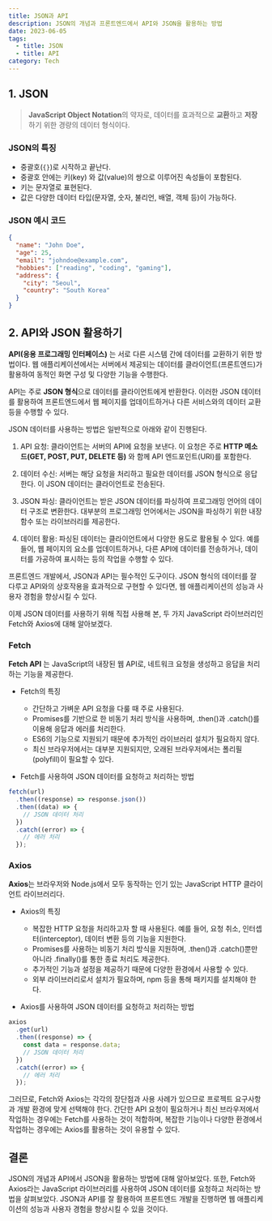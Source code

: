 ```yaml
---
title: JSON과 API
description: JSON의 개념과 프론트엔드에서 API와 JSON을 활용하는 방법
date: 2023-06-05
tags:
  - title: JSON
  - title: API
category: Tech
---
```


## 1. JSON

> **JavaScript Object Notation**의 약자로, 데이터를 효과적으로 **교환**하고 **저장**하기 위한 경량의 데이터 형식이다.

### JSON의 특징

- 중괄호(`{}`)로 시작하고 끝난다.
- 중괄호 안에는 키(key) 와 값(value)의 쌍으로 이루어진 속성들이 포함된다.
- 키는 문자열로 표현된다.
- 값은 다양한 데이터 타입(문자열, 숫자, 불리언, 배열, 객체 등)이 가능하다.

### JSON 예시 코드

```JSON
{
  "name": "John Doe",
  "age": 25,
  "email": "johndoe@example.com",
  "hobbies": ["reading", "coding", "gaming"],
  "address": {
    "city": "Seoul",
    "country": "South Korea"
  }
}
```

## 2. API와 JSON 활용하기

**API(응용 프로그래밍 인터페이스)** 는 서로 다른 시스템 간에 데이터를 교환하기 위한 방법이다.
웹 애플리케이션에서는 서버에서 제공되는 데이터를 클라이언트(프론트엔드)가 활용하여 동적인 화면 구성 및 다양한 기능을 수행한다.

API는 주로 **JSON 형식**으로 데이터를 클라이언트에게 반환한다. 이러한 JSON 데이터를 활용하여 프론트엔드에서 웹 페이지를 업데이트하거나 다른 서비스와의 데이터 교환 등을 수행할 수 있다.

JSON 데이터를 사용하는 방법은 일반적으로 아래와 같이 진행된다.

1. API 요청: 클라이언트는 서버의 API에 요청을 보낸다. 이 요청은 주로 **HTTP 메소드(GET, POST, PUT, DELETE 등)** 와 함께 API 엔드포인트(URI)를 포함한다.

2. 데이터 수신: 서버는 해당 요청을 처리하고 필요한 데이터를 JSON 형식으로 응답한다. 이 JSON 데이터는 클라이언트로 전송된다.

3. JSON 파싱: 클라이언트는 받은 JSON 데이터를 파싱하여 프로그래밍 언어의 데이터 구조로 변환한다. 대부분의 프로그래밍 언어에서는 JSON을 파싱하기 위한 내장 함수 또는 라이브러리를 제공한다.

4. 데이터 활용: 파싱된 데이터는 클라이언트에서 다양한 용도로 활용될 수 있다. 예를 들어, 웹 페이지의 요소를 업데이트하거나, 다른 API에 데이터를 전송하거나, 데이터를 가공하여 표시하는 등의 작업을 수행할 수 있다.

프론트엔드 개발에서, JSON과 API는 필수적인 도구이다. JSON 형식의 데이터를 잘 다루고 API와의 상호작용을 효과적으로 구현할 수 있다면, 웹 애플리케이션의 성능과 사용자 경험을 향상시킬 수 있다.

이제 JSON 데이터를 사용하기 위해 직접 사용해 본, 두 가지 JavaScript 라이브러리인 Fetch와 Axios에 대해 알아보겠다.

### Fetch

**Fetch API** 는 JavaScript의 내장된 웹 API로, 네트워크 요청을 생성하고 응답을 처리하는 기능을 제공한다.

- Fetch의 특징

  - 간단하고 가벼운 API 요청을 다룰 때 주로 사용된다.
  - Promises를 기반으로 한 비동기 처리 방식을 사용하며, .then()과 .catch()를 이용해 응답과 에러를 처리한다.
  - ES6의 기능으로 지원되기 때문에 추가적인 라이브러리 설치가 필요하지 않다.
  - 최신 브라우저에서는 대부분 지원되지만, 오래된 브라우저에서는 폴리필(polyfill)이 필요할 수 있다.

- Fetch를 사용하여 JSON 데이터를 요청하고 처리하는 방법

```javascript
fetch(url)
  .then((response) => response.json())
  .then((data) => {
    // JSON 데이터 처리
  })
  .catch((error) => {
    // 에러 처리
  });
```

### Axios

**Axios**는 브라우저와 Node.js에서 모두 동작하는 인기 있는 JavaScript HTTP 클라이언트 라이브러리다.

- Axios의 특징

  - 복잡한 HTTP 요청을 처리하고자 할 때 사용된다. 예를 들어, 요청 취소, 인터셉터(interceptor), 데이터 변환 등의 기능을 지원한다.
  - Promises를 사용하는 비동기 처리 방식을 지원하며, .then()과 .catch()뿐만 아니라 .finally()를 통한 종료 처리도 제공한다.
  - 추가적인 기능과 설정을 제공하기 때문에 다양한 환경에서 사용할 수 있다.
  - 외부 라이브러리로서 설치가 필요하며, npm 등을 통해 패키지를 설치해야 한다.

- Axios를 사용하여 JSON 데이터를 요청하고 처리하는 방법

```javascript
axios
  .get(url)
  .then((response) => {
    const data = response.data;
    // JSON 데이터 처리
  })
  .catch((error) => {
    // 에러 처리
  });
```

그러므로, Fetch와 Axios는 각각의 장단점과 사용 사례가 있으므로 프로젝트 요구사항과 개발 환경에 맞게 선택해야 한다.
간단한 API 요청이 필요하거나 최신 브라우저에서 작업하는 경우에는 Fetch를 사용하는 것이 적합하며, 복잡한 기능이나 다양한 환경에서 작업하는 경우에는 Axios를 활용하는 것이 유용할 수 있다.

## 결론

JSON의 개념과 API에서 JSON을 활용하는 방법에 대해 알아보았다.
또한, Fetch와 Axios라는 JavaScript 라이브러리를 사용하여 JSON 데이터를 요청하고 처리하는 방법을 살펴보았다.
JSON과 API를 잘 활용하여 프론트엔드 개발을 진행하면 웹 애플리케이션의 성능과 사용자 경험을 향상시킬 수 있을 것이다.
